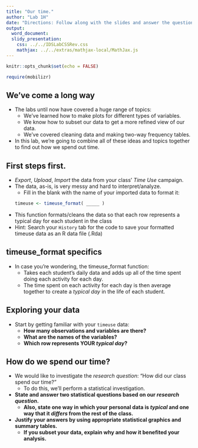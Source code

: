 ```yaml
---
title: "Our time."
author: "Lab 1H"
date: "Directions: Follow along with the slides and answer the questions in **red** font in your journal."
output: 
  word_document:
  slidy_presentation: 
    css: ../../IDSLabCSSRev.css
    mathjax: ../../extras/mathjax-local/MathJax.js
---
```


```r
knitr::opts_chunk$set(echo = FALSE)
```

```r
require(mobilizr)
```

## We've come a long way

- The labs until now have covered a huge range of topics:
    - We've learned how to make plots for different types of variables.
    - We know how to subset our data to get a more refined view of our data.
    - We've covered cleaning data and making two-way frequency tables.
- In this lab, we're going to combine all of these ideas and topics together to find out how we spend out time.


## First steps first.

- _Export_, _Upload_, _Import_ the data from your class' _Time Use_ campaign.
- The data, as-is, is very messy and hard to interpret/analyze.
    - Fill in the blank with the name of your imported data to format it:
```r
timeuse <- timeuse_format( _____ )
```
- This function formats/cleans the data so that each row represents a typical day for each student in the class
- Hint: Search your `History` tab for the code to save your formatted timeuse data as an R data file (.Rda)

## timeuse_format specifics

- In case you're wondering, the timeuse_format function:
    - Takes each student's daily data and adds up all of the time spent doing each activity for each day.
    - The time spent on each activity for each day is then average together to create a _typical day_ in the life of each student.


## Exploring your data

- Start by getting familiar with your `timeuse` data: 
    - **How many observations and variables are there?**
    - **What are the names of the variables?**
    - **Which row represents YOUR _typical day_?**
  
  
## How do we spend our time?

- We would like to investigate the _research question_: "How did our class spend our time?"
    - To do this, we'll perform a statistical investigation.
- **State and answer two statistical questions based on our _research question_.**  
    - **Also, state one way in which your personal data is _typical_ and one way that it _differs_ from the rest of the class.** 
- **Justify your answers by using appropriate statistical graphics and summary tables.** 
    - **If you subset your data, explain why and how it benefited your analysis.**